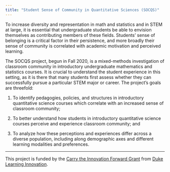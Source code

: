 ```yaml
---
title: "Student Sense of Community in Quantitative Sciences (SOCQS)"
---
```


To increase diversity and representation in math and statistics and in STEM at large, it is essential that undergraduate students be able to envision themselves as contributing members of these fields. Students' sense of belonging is a critical factor in their persistence, and more broadly their sense of community is correlated with academic motivation and perceived learning. 

The SOCQS project, begun in Fall 2020, is a mixed-methods investigation of classroom community in introductory undergraduate mathematics and statistics courses. It is crucial to understand the student experience in this setting, as it is there that many students first assess whether they can successfully pursue a particular STEM major or career. The project's goals are threefold:

1.  To identify pedagogies, policies, and structures in introductory quantitative science courses which correlate with an increased sense of classroom community;  

2.  To better understand how students in introductory quantitative science courses perceive and experience classroom community; and  

3.  To analyze how these perceptions and experiences differ across a diverse population, including along demographic axes and different learning modalities and preferences. 

------------------------------------------------------------------------

This project is funded by the [Carry the Innovation Forward Grant](https://learninginnovation.duke.edu/carry-the-innovation-forward/) from [Duke Learning Innovation](https://learninginnovation.duke.edu/).

